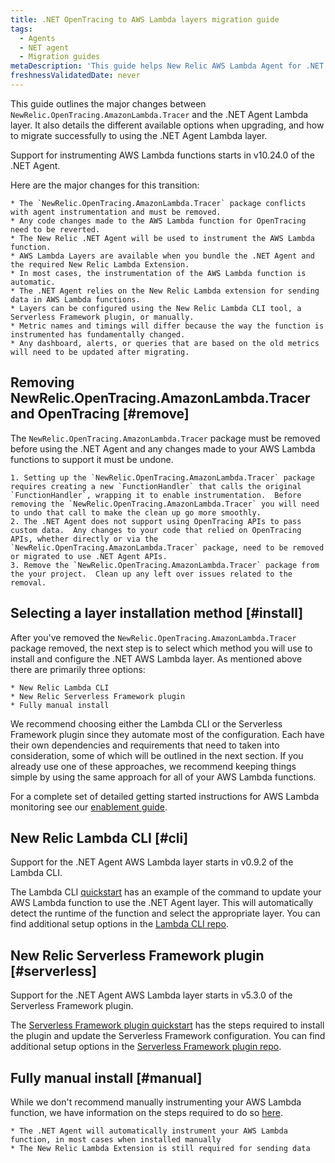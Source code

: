 ```yaml
---
title: .NET OpenTracing to AWS Lambda layers migration guide
tags:
  - Agents
  - NET agent
  - Migration guides
metaDescription: 'This guide helps New Relic AWS Lambda Agent for .NET users migrate from NewRelic.OpenTracing.AmazonLambda.Tracer to AWS Lambda layers'
freshnessValidatedDate: never
---
```


This guide outlines the major changes between `NewRelic.OpenTracing.AmazonLambda.Tracer` and the .NET Agent Lambda layer. It also details the  different available options when upgrading, and how to migrate successfully to using the .NET Agent Lambda layer.

<Callout variant="important">
  Support for instrumenting AWS Lambda functions starts in v10.24.0 of the .NET Agent.
</Callout>

Here are the major changes for this transition: 

    * The `NewRelic.OpenTracing.AmazonLambda.Tracer` package conflicts with agent instrumentation and must be removed.
    * Any code changes made to the AWS Lambda function for OpenTracing need to be reverted.
    * The New Relic .NET Agent will be used to instrument the AWS Lambda function.
    * AWS Lambda Layers are available when you bundle the .NET Agent and the required New Relic Lambda Extension.
    * In most cases, the instrumentation of the AWS Lambda function is automatic.
    * The .NET Agent relies on the New Relic Lambda extension for sending data in AWS Lambda functions.
    * Layers can be configured using the New Relic Lambda CLI tool, a Serverless Framework plugin, or manually.
    * Metric names and timings will differ because the way the function is instrumented has fundamentally changed.
    * Any dashboard, alerts, or queries that are based on the old metrics will need to be updated after migrating.

## Removing NewRelic.OpenTracing.AmazonLambda.Tracer and OpenTracing [#remove]

The `NewRelic.OpenTracing.AmazonLambda.Tracer` package must be removed before using the .NET Agent and any changes made to your AWS Lambda functions to support it must be undone.

    1. Setting up the `NewRelic.OpenTracing.AmazonLambda.Tracer` package requires creating a new `FunctionHandler` that calls the original `FunctionHandler`, wrapping it to enable instrumentation.  Before removing the `NewRelic.OpenTracing.AmazonLambda.Tracer` you will need to undo that call to make the clean up go more smoothly.
    2. The .NET Agent does not support using OpenTracing APIs to pass custom data.  Any changes to your code that relied on OpenTracing APIs, whether directly or via the `NewRelic.OpenTracing.AmazonLambda.Tracer` package, need to be removed or migrated to use .NET Agent APIs.
    3. Remove the `NewRelic.OpenTracing.AmazonLambda.Tracer` package from the your project.  Clean up any left over issues related to the removal.

## Selecting a layer installation method [#install]

After you've removed the `NewRelic.OpenTracing.AmazonLambda.Tracer` package removed, the next step is to select which method you will use to install and configure the .NET AWS Lambda layer. As mentioned above there are primarily three options:

    * New Relic Lambda CLI
    * New Relic Serverless Framework plugin
    * Fully manual install

We recommend choosing either the Lambda CLI or the Serverless Framework plugin since they automate most of the configuration.  Each have their own dependencies and requirements that need to taken into consideration, some of which will be outlined in the next section.  If you already use one of these approaches, we recommend keeping things simple by using the same approach for all of your AWS Lambda functions.

For a complete set of detailed getting started instructions for AWS Lambda monitoring see our [enablement guide](/docs/serverless-function-monitoring/aws-lambda-monitoring/enable-lambda-monitoring/enable-aws-lambda-monitoring/).

## New Relic Lambda CLI [#cli]

<Callout variant="important">
  Support for the .NET Agent AWS Lambda layer starts in v0.9.2 of the Lambda CLI.
</Callout>

The Lambda CLI [quickstart](/docs/serverless-function-monitoring/aws-lambda-monitoring/enable-lambda-monitoring/instrument-your-own/) has an example of the command to update your AWS Lambda function to use the .NET Agent layer.  This will automatically detect the runtime of the function and select the appropriate layer.  You can find additional setup options in the [Lambda CLI repo](https://github.com/newrelic/newrelic-lambda-cli?tab=readme-ov-file#recommendations).

## New Relic Serverless Framework plugin [#serverless]

<Callout variant="important">
  Support for the .NET Agent AWS Lambda layer starts in v5.3.0 of the Serverless Framework plugin.
</Callout>

The [Serverless Framework plugin quickstart](/docs/serverless-function-monitoring/aws-lambda-monitoring/enable-lambda-monitoring/instrument-your-own/) has the steps required to install the plugin and update the Serverless Framework configuration.  You can find additional setup options in the [Serverless Framework plugin repo](https://github.com/newrelic/serverless-newrelic-lambda-layers).

## Fully manual install [#manual]
While we don't recommend manually instrumenting your AWS Lambda function, we have information on the steps required to do so [here](/docs/serverless-function-monitoring/aws-lambda-monitoring/enable-lambda-monitoring/instrument-your-own/#console).  

    * The .NET Agent will automatically instrument your AWS Lambda function, in most cases when installed manually
    * The New Relic Lambda Extension is still required for sending data
